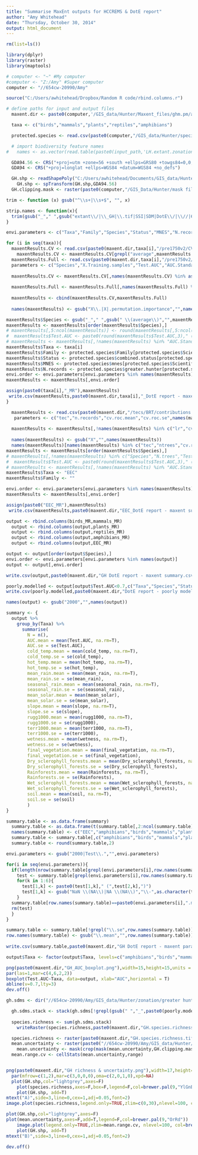 ```yaml
---
title: "Summarise MaxEnt outputs for HCCREMS & DotE report"
author: "Amy Whitehead"
date: "Thursday, October 30, 2014"
output: html_document
---
```


```r
rm(list=ls())

library(dplyr)
library(raster)
library(maptools)

# computer <- "~" #My computer
#computer <- "Z:/Amy" #Super computer
computer <- "//654cw-20990/Amy"

source("C:/Users/awhitehead/Dropbox/Random R code/rbind.columns.r")

# define paths for input and output files
  maxent.dir <- paste0(computer,'/GIS_data/Hunter/Maxent_files/ghm.pm/all_variables/output/')

  taxa <- c("birds","mammals","plants","reptiles","amphibians")

  protected.species <- read.csv(paste0(computer,"/GIS_data/Hunter/species point data/IBRA threatened species list.csv"))

  # import biodiversity feature names
#   names <- as.vector(read.table(paste0(input_path,'LH.extant.zonation.weighted.spp'), header=F, sep='\t')[,6])

  GDA94.56 <- CRS("+proj=utm +zone=56 +south +ellps=GRS80 +towgs84=0,0,0,0,0,0,0 +units=m +no_defs")
  GDA94 <- CRS("+proj=longlat +ellps=WGS84 +datum=WGS84 +no_defs")

  GH.shp <- readShapePoly("C:/Users/awhitehead/Documents/GIS_data/Hunter/Plans/HCCREMS_AreaOfInterest/HCCREMS_AoI.shp", proj4=GDA94)
    GH.shp <- spTransform(GH.shp,GDA94.56)
  GH.clipping.mask <- raster(paste0(computer,"/GIS_Data/Hunter/mask files/GH_PM.clipping.mask.tif"))

```

```r
trim <- function (x) gsub("^\\s+|\\s+$", "", x)

strip.names <- function(x){
  trim(gsub("_"," ",gsub("extant\\/|\\_GH|\\.tif|SSI|SDM|DotE\\/|\\//|654cw-20990|\\/|Amy|GIS_data|Hunter|zonation|greater hunter","",x)))
}


```

```r
envi.parameters <- c("Taxa","Family","Species","Status","MNES","N.records","Training.samples","N.trees","Test.AUC","AUC.Standard.Deviation","cold_temp","hot_temp","mean_rain","seasonal_rain","mean_solar","slope","rugg1000","terr1000","wetness","final_vegetation","2000Dry_sclerophyll_forests","2000Rainforests","2000Wet_sclerophyll_forests","soil")

for (i in seq(taxa)){
  maxentResults.CV <- read.csv(paste0(maxent.dir,taxa[i],"/pre1750v2/CV/MaxentResults.csv"))
    maxentResults.CV <- maxentResults.CV[grepl("average",maxentResults.CV$Species),]
  maxentResults.Full <- read.csv(paste0(maxent.dir,taxa[i],"/pre1750v2/Full/MaxentResults.csv"))
  parameters <- c("Species","X.Training.samples","Test.AUC","AUC.Standard.Deviation",names(maxentResults.Full[grepl("permutation.importance",names(maxentResults.Full))]))
  
  maxentResults.CV <- maxentResults.CV[,names(maxentResults.CV) %in% as.character(parameters[1:4])]
  
  maxentResults.Full <- maxentResults.Full[,names(maxentResults.Full) %in% as.character(parameters[c(5:14)])]
  
  maxentResults <- cbind(maxentResults.CV,maxentResults.Full)
  
  names(maxentResults) <- gsub("X\\.|X|.permutation.importance","",names(maxentResults))

maxentResults$Species <- gsub("_"," ",gsub(" \\(average\\)","",maxentResults$Species))
maxentResults <- maxentResults[order(maxentResults$Species),]
# maxentResults[,5:ncol(maxentResults)] <- round(maxentResults[,5:ncol(maxentResults)],2)
#  maxentResults$Test.AUC <- paste0(round(maxentResults$Test.AUC,3)," (",round(maxentResults$AUC.Standard.Deviation,3),")")
# maxentResults <- maxentResults[,!names(maxentResults) %in% "AUC.Standard.Deviation"]
maxentResults$Taxa <- taxa[i]
maxentResults$Family <- protected.species$Family[protected.species$Scientific.Name %in% maxentResults$Species]
maxentResults$Status <- protected.species$combined.status[protected.species$Scientific.Name %in% maxentResults$Species]
maxentResults$MNES <- protected.species$mnes[protected.species$Scientific.Name %in% maxentResults$Species]
maxentResults$N.records <- protected.species$greater.hunter[protected.species$Scientific.Name %in% maxentResults$Species]
envi.order <- envi.parameters[envi.parameters %in% names(maxentResults)]  
maxentResults <- maxentResults[,envi.order]

assign(paste0(taxa[i],"_MR"),maxentResults)
 write.csv(maxentResults,paste0(maxent.dir,taxa[i],"_DotE report - maxent summary.csv"),row.names=F) 
}

```


```r
  maxentResults <- read.csv(paste0(maxent.dir,"/tecs/BRT/contributions.csv"))
   parameters <- c("tec","n.records","cv.roc.mean","cv.roc.se",names(maxentResults[grepl("permutation.importance",names(maxentResults))]))
  
  maxentResults <- maxentResults[,!names(maxentResults) %in% c("lr","cv.correlation.mean","cv.correlation.se","cv.deviance.mean","cv.deviance.se")]
  
  names(maxentResults) <- gsub("X","",names(maxentResults))
  names(maxentResults)[names(maxentResults) %in% c("tec","ntrees","cv.roc.mean","cv.roc.se","n.records")] <- c("Species","N.trees","Test.AUC","AUC.Standard.Deviation","N.records")
maxentResults <- maxentResults[order(maxentResults$Species),]
# maxentResults[,!names(maxentResults) %in% c("Species","N.trees","Test.AUC","AUC.Standard.Deviation","N.records")] <- round(maxentResults[,!names(maxentResults) %in% c("Species","N.trees","Test.AUC","AUC.Standard.Deviation","N.records")],2)
#  maxentResults$Test.AUC <- paste0(round(maxentResults$Test.AUC,3)," (",round(maxentResults$AUC.Standard.Deviation,3),")")
# maxentResults <- maxentResults[,!names(maxentResults) %in% "AUC.Standard.Deviation"]
maxentResults$Taxa <- "EEC"
maxentResults$Family <- ""

envi.order <- envi.parameters[envi.parameters %in% names(maxentResults)]  
maxentResults <- maxentResults[,envi.order]

assign(paste0("EEC_MR"),maxentResults)
 write.csv(maxentResults,paste0(maxent.dir,"EEC_DotE report - maxent summary.csv"),row.names=F)  

```

```r
output <- rbind.columns(birds_MR,mammals_MR)
  output <- rbind.columns(output,plants_MR)
  output <- rbind.columns(output,reptiles_MR)
  output <- rbind.columns(output,amphibians_MR)
  output <- rbind.columns(output,EEC_MR)

output <- output[order(output$Species),]
envi.order <- envi.parameters[envi.parameters %in% names(output)] 
output <- output[,envi.order]

write.csv(output,paste0(maxent.dir,"GH DotE report - maxent summary.csv"),row.names=F)

poorly.modelled <- output[output$Test.AUC<0.7,c("Taxa","Species","Status","MNES","N.records","Test.AUC","AUC.Standard.Deviation")]
write.csv(poorly.modelled,paste0(maxent.dir,"DotE report - poorly modelled species.csv"),row.names=F)
```

```r
names(output) <- gsub("2000","",names(output))

summary <- {
  output %>%
    group_by(Taxa) %>%
      summarise(
        N = n(),
        AUC.mean = mean(Test.AUC, na.rm=T),
        AUC.se = se(Test.AUC),
        cold_temp.mean = mean(cold_temp, na.rm=T),
        cold_temp.se = se(cold_temp),
        hot_temp.mean = mean(hot_temp, na.rm=T),
        hot_temp.se = se(hot_temp),
        mean_rain.mean = mean(mean_rain, na.rm=T),
        mean_rain.se = se(mean_rain),
        seasonal_rain.mean = mean(seasonal_rain, na.rm=T),
        seasonal_rain.se = se(seasonal_rain),
        mean_solar.mean = mean(mean_solar),
        mean_solar.se = se(mean_solar),
        slope.mean = mean(slope, na.rm=T),
        slope.se = se(slope),
        rugg1000.mean = mean(rugg1000, na.rm=T),
        rugg1000.se = se(rugg1000),
        terr1000.mean = mean(terr1000, na.rm=T),
        terr1000.se = se(terr1000),
        wetness.mean = mean(wetness, na.rm=T),
        wetness.se = se(wetness),
        final_vegetation.mean = mean(final_vegetation, na.rm=T),
        final_vegetation.se = se(final_vegetation),
        Dry_sclerophyll_forests.mean = mean(Dry_sclerophyll_forests, na.rm=T),
        Dry_sclerophyll_forests.se = se(Dry_sclerophyll_forests),
        Rainforests.mean = mean(Rainforests, na.rm=T),
        Rainforests.se = se(Rainforests),
        Wet_sclerophyll_forests.mean = mean(Wet_sclerophyll_forests, na.rm=T),
        Wet_sclerophyll_forests.se = se(Wet_sclerophyll_forests),
        soil.mean = mean(soil, na.rm=T),
        soil.se = se(soil)
        )
}

summary.table <- as.data.frame(summary)
  summary.table <- as.data.frame(t(summary.table[,2:ncol(summary.table)]))
  names(summary.table) <- c("EEC","amphibians","birds","mammals","plants","reptiles")
  summary.table <- summary.table[,c("amphibians","birds","mammals","plants","reptiles","EEC")]
  summary.table <- round(summary.table,2)

envi.parameters <- gsub("2000|Test\\.","",envi.parameters)

for(i in seq(envi.parameters)){
  if(length(nrow(summary.table[grepl(envi.parameters[i],row.names(summary.table)),])==2)){
    test <- summary.table[grepl(envi.parameters[i],row.names(summary.table)),]
    for(k in 1:6){
      test[1,k] <- paste0(test[1,k]," (",test[2,k],")")
      test[1,k] <- gsub("NaN \\(NA\\)|NA \\(NA\\)","\\-",as.character(test[1,k]))
    }
  summary.table[row.names(summary.table)==paste0(envi.parameters[i],".mean"),] <- test[1,]
  rm(test)
  }
}

summary.table <- summary.table[!grepl("\\.se",row.names(summary.table)),]
row.names(summary.table) <- gsub("\\.mean","",row.names(summary.table))
  
write.csv(summary.table,paste0(maxent.dir,"GH DotE report - maxent parameter summary.csv"),row.names=T)

```


```r

output$Taxa <- factor(output$Taxa, levels=c("amphibians","birds","mammals","plants","reptiles","EEC"))

png(paste0(maxent.dir,"GH_AUC_boxplot.png"),width=15,height=15,units = "cm",pointsize=12,bg="transparent",res=300)
par(las=1,mar=c(4,6,2,2))
boxplot(Test.AUC~Taxa, data=output, xlab="AUC",horizontal = T)
abline(v=0.7,lty=3)
dev.off()


```

```r

gh.sdms <- dir("//654cw-20990/Amy/GIS_data/Hunter/zonation/greater hunter/extant",pattern="SDM_GH.tif",full.names=T)

  gh.sdms.stack <- stack(gh.sdms[!grepl(gsub(" ","_",paste0(poorly.modelled$Species,collapse="|")),gh.sdms)])
  
  species.richness <- sum(gh.sdms.stack)
    writeRaster(species.richness,paste0(maxent.dir,"GH.species.richness.tif"))

  species.richness <- raster(paste0(maxent.dir,"GH.species.richness.tif"))
  mean.uncertainty <- raster(paste0("//654cw-20990/Amy/GIS_data/Hunter/Maxent_files/ghm.pm/all_variables/output/mean.uncertainty_2015-01-09.tif"))
    mean.uncertainty <- mask(crop(mask(mean.uncertainty,GH.clipping.mask),GH.shp),GH.shp)
  mean.range.cv <- cellStats(mean.uncertainty,range)


png(paste0(maxent.dir,"GH richness & uncertainty.png"),width=17,height=10,units="cm",res=300,pointsize=12,bg="transparent")
  par(mfrow=c(1,2),mar=c(3,0,0,0),oma=c(2,0,1,0),xpd=NA)
  plot(GH.shp,col="lightgrey",axes=F)  
    plot(species.richness,axes=F,box=F,legend=F,col=brewer.pal(9,"YlGnBu"),add=T)
    plot(GH.shp, add=T)
mtext("A)",side=3,line=0,cex=1,adj=0.05,font=2)
image.plot(species.richness,legend.only=TRUE,zlim=c(0,30),nlevel=100, col=brewer.pal(9,"YlGnBu"),axis.args=list(at=c(0,30), labels=c("Low","High"), cex.axis=0.7,adj=0.5),legend.args=list(text='Relative richness', side=3, font=2, line=0.75, cex=0.7),legend.width=0.5,legend.shrink=0.5,horizontal = T,smallplot=c(0.25,0.75,0.05,0.075))

plot(GH.shp,col="lightgrey",axes=F)
plot(mean.uncertainty,axes=F,add=T,legend=F,col=brewer.pal(9,"OrRd"))
    image.plot(legend.only=TRUE,zlim=mean.range.cv, nlevel=100, col=brewer.pal(9,"OrRd"),axis.args=list(at=mean.range.cv, labels=c(paste0("Low","\n","(CV=",round(mean.range.cv[1],2),")"),paste0("High","\n","(CV=",round(mean.range.cv[2],2),")")), cex.axis=0.7,adj=0.5),legend.args=list(text='Predictive uncertainty', side=3, font=2, line=0.75, cex=0.7),legend.width=0.5,legend.shrink=0.5,horizontal = T,smallplot=c(0.25,0.75,0.05,0.075))
    plot(GH.shp, add=T)
mtext("B)",side=3,line=0,cex=1,adj=0.05,font=2)

dev.off()

```
